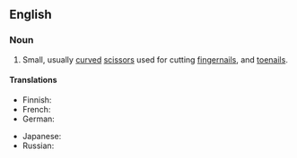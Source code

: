 ==English==

===Noun===
{{en-noun|nail scissors|sg=[[nail]] [[scissors]]}} {{pluralonly}}

# Small, usually [[curved]] [[scissors]] used for cutting [[fingernails]], and [[toenails]].

====Translations====
{{trans-top|Small, usually curved scissors used for cutting fingernails, and toenails}}
*Finnish: {{t-|fi|kynsisakset}}
* French: {{t|fr|ciseaux à ongles|m}}
* German: {{t|de|Nagelschere|f}}
{{trans-mid}}
* Japanese: {{t|ja|sc=Jpan||tr=}}
* Russian: {{t|ru|sc=Cyrl||tr=|}}
{{trans-bottom}}